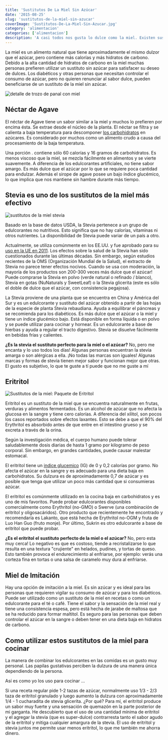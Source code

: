 ```yaml
---
title: 'Sustitutos De La Miel Sin Azúcar'
date: '2015-08-25'
slug: 'sustitutos-de-la-miel-sin-azucar'
coverImage: 'Sustitutos-De-La-Miel-Sin-Azucar.jpg'
category: 'alimentacion'
categories: ['alimentacion']
description: 'A casi todos nos gusta lo dulce como la miel. Existen sustitutos de la miel que nos permitiran seguir disfrutando de lo dulce pero evitando el azucar.'
---
```


La miel es un alimento natural que tiene aproximadamente el mismo dulzor que el azúcar, pero contiene más calorías y más hidratos de carbono. Debido a la alta cantidad de hidratos de carbono en la miel muchas personas prefieren utilizar un sustituto sin azúcar para satisfacer su deseo de dulces. Los diabéticos y otras personas que necesitan controlar el consumo de azúcar, pero no quieren renunciar al sabor dulce, pueden beneficiarse de un sustituto de la miel sin azúcar.

![detalle de trozo de panal con miel](images/sustitutos-de-la-miel-sin-azucar.jpg)

## Néctar de Agave

El néctar de Agave tiene un sabor similar a la miel y muchos lo prefieren por encima ésta. Se extrae desde el núcleo de la planta. El néctar se filtra y se calienta a baja temperatura para descomponer [los carbohidratos](/que-son-carbohidratos/) en azúcares. Es considerado por muchos como un alimento crudo a causa del procesamiento de la baja temperatura.

Una porción . contiene sólo 60 calorías y 16 gramos de carbohidratos. Es menos viscoso que la miel, se mezcla fácilmente en alimentos y se vierte suavemente. A diferencia de los edulcorantes artificiales, no tiene sabor amargo. Es más dulce que el azúcar por lo que se requiere poca cantidad para endulzar. Además el sirope de agave posee un bajo índice glucémico, lo que implica que nos mantiene sin hambre durante más tiempo.

## Stevia es uno de los sustitutos de la miel más efectivo

![sustitutos de la miel stevia](images/sustitutos-de-la-miel-stevia.png)

Basado en la base de datos USDA, la Stevia pertenece a un grupo de edulcorantes no nutritivos. Esto significa que no hay calorías, vitaminas ni otros nutrientes. La disponibilidad de Stevia puede variar de un país a otro.

Actualmente, se utiliza comúnmente en los EE.UU. y fue aprobado para su [uso en la UE en 2011](http://www.efsa.europa.eu/en/efsajournal/pub/1537). Los efectos sobre la salud de la Stevia han sido cuestionados durante las últimas décadas. Sin embargo, según estudios recientes de la OMS (Organización Mundial de la Salud), el extracto de Stevia no parece tener efectos nocivos. Cuando se usa con moderación, la mayoría de los productos son 200-300 veces más dulce que el azúcar! Puede comprarse la Stevia en polvo (verde natural o refinado / blanco), Stevia en gotas (NuNaturals y SweetLeaf) o la Stevia glicerita (este es sólo el doble de dulce que el azúcar, con consistencia pegajosa).

La Stevia proviene de una planta que se encuentra en China y América del Sur y es un edulcorante y sustituto del azúcar obtenido a partir de las hojas de la especie de planta Stevia rebaudiana. Ayuda a equilibrar el páncreas y se recomienda para los diabéticos. Es más dulce que el azúcar o la miel y tiene un índice glucémico bajo. Está disponible en forma líquida o en polvo y se puede utilizar para cocinar y hornear. Es un edulcorante a base de hierbas y ayuda a regular el tracto digestivo. Stevia se disuelve fácilmente en bebidas frías y calientes.

**¿Es la stevia el sustituto perfecto para la miel o el azúcar?** No, pero me encanta y lo uso todos los días! Algunas personas encuentran la stevia amarga o son alérgicas a ella. ¡No todas las marcas son iguales! Algunas marcas y formas de stevia tienen mejor sabor y funcionan mejor que otras. El gusto es subjetivo, lo que te guste a tí puede que no me guste a mí

## Eritritol

![Sustitutos de la miel: Paquete de Eritritol](images/eritritol_1_es.png)

Eritritol es un sustituto de la miel que se encuentra naturalmente en frutas, verduras y alimentos fermentados. Es un alcohol de azúcar que no afecta la glucosa en la sangre y tiene cero calorías. A diferencia del xilitol, son pocos los casos reportados sobre efectos laxantes. Esto se debe a que el 90% del Erythritol es absorbido antes de que entre en el intestino grueso y se excreta a través de la orina.

Según la investigación médica, el cuerpo humano puede tolerar saludablemente dosis diarias de hasta 1 gramo por kilogramo de peso corporal. Sin embargo, en grandes cantidades, puede causar malestar estomacal.

El eritritol tiene un [indice glucemico](/indice-insulinico-y-el-indice-glucemico/) (IG) de 0 y 0,2 calorías por gramo. No afecta el azúcar en la sangre y es adecuado para una dieta baja en carbohidratos. Su dulzura es de aproximadamente 0,7 de azúcar y es posible que tenga que utilizar un poco más cantidad que si consumieras azúcar.

El eritritol es comúnmente utilizado en la cocina baja en carbohidratos y es uno de mis favoritos. Puede probar edulcorantes disponibles comercialmente como Erythritol (no-GMO) o Swerve (una combinación de eritritol y oligosacáridos). Otro producto que recientemente he encontrado y recomendaría es Lakanto, que está hecha de Erythritol no-OGM y fruta de Luo Han Guo (fruto monje). Por último, Sukrin es otro edulcorante a base de eritritol que puede probar.

**¿Es el eritritol el sustituto perfecto de la miel o el azúcar?** No, pero esta muy cerca! Lo negativo es que es costoso, tiende a recristalizarse lo que resulta en una textura "crujiente" en helados, pudines, y tortas de queso. Esto también provoca el endurecimiento al enfriarse, por ejemplo: verás una corteza fina en tortas o una salsa de caramelo muy dura al enfriarse.

## Miel de Imitación

Hay una opción de imitación a la miel. Es sin azúcar y es ideal para las personas que requieren vigilar su consumo de azúcar y para los diabéticos. Puede ser utilizado como un sustituto de la miel en recetas o como un edulcorante para el té o café. Tiene el sabor y la sensación de la miel real y tiene una consistencia espesa, pero está hecha de jarabe de maltosa que se ha reducido para formar maltitol. Es seguro para las personas que deben controlar el azúcar en la sangre o deben tener en una dieta baja en hidratos de carbono.

## Como utilizar estos sustitutos de la miel para cocinar

La manera de combinar los edulcorantes en las comidas es un gusto muy personal. Las papilas gustativas perciben la dulzura de una manera única dependiendo de la persona.

Así es como yo los uso para cocinar ...

Si una receta regular pide 1-2 tazas de azúcar, normalmente uso 1/3 - 2/3 taza de eritritol granulado y luego aumento la dulzura con aproximadamente 1/4 - 1 cucharadita de stevia glicerita. ¿Por qué? Para mí, el eritritol produce un sabor muy fuerte y una sensación de quemazón en la parte posterior de mi garganta. He descubierto que el uso de una cantidad mínima de eritritol y el agregar la stevia (que es super-dulce) contrarresta tanto el sabor agudo de la eritritol y mitiga cualquier amargura de la stevia. El uso de eritritol y stevia juntos me permite usar menos eritritol, lo que me también me ahorra dinero.
